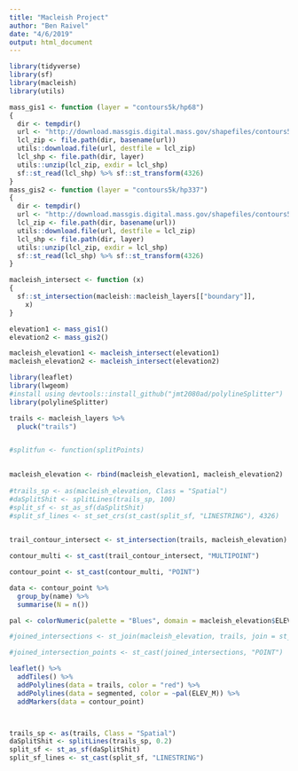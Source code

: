 ```yaml
---
title: "Macleish Project"
author: "Ben Raivel"
date: "4/6/2019"
output: html_document
---
```


```r
library(tidyverse)
library(sf)
library(macleish)
library(utils)

mass_gis1 <- function (layer = "contours5k/hp68") 
{
  dir <- tempdir()
  url <- "http://download.massgis.digital.mass.gov/shapefiles/contours5k/hp68.zip"
  lcl_zip <- file.path(dir, basename(url))
  utils::download.file(url, destfile = lcl_zip)
  lcl_shp <- file.path(dir, layer)
  utils::unzip(lcl_zip, exdir = lcl_shp)
  sf::st_read(lcl_shp) %>% sf::st_transform(4326)
}
mass_gis2 <- function (layer = "contours5k/hp337") 
{
  dir <- tempdir()
  url <- "http://download.massgis.digital.mass.gov/shapefiles/contours5k/hp337.zip"
  lcl_zip <- file.path(dir, basename(url))
  utils::download.file(url, destfile = lcl_zip)
  lcl_shp <- file.path(dir, layer)
  utils::unzip(lcl_zip, exdir = lcl_shp)
  sf::st_read(lcl_shp) %>% sf::st_transform(4326)
}

macleish_intersect <- function (x) 
{
  sf::st_intersection(macleish::macleish_layers[["boundary"]], 
    x)
}

elevation1 <- mass_gis1()
elevation2 <- mass_gis2()

macleish_elevation1 <- macleish_intersect(elevation1)
macleish_elevation2 <- macleish_intersect(elevation2)
```

```r
library(leaflet)
library(lwgeom)
#install using devtools::install_github("jmt2080ad/polylineSplitter")
library(polylineSplitter)

trails <- macleish_layers %>%
  pluck("trails")


#splitfun <- function(splitPoints)

 
macleish_elevation <- rbind(macleish_elevation1, macleish_elevation2)
 
#trails_sp <- as(macleish_elevation, Class = "Spatial")
#daSplitShit <- splitLines(trails_sp, 100)
#split_sf <- st_as_sf(daSplitShit)
#split_sf_lines <- st_set_crs(st_cast(split_sf, "LINESTRING"), 4326)
 

trail_contour_intersect <- st_intersection(trails, macleish_elevation)

contour_multi <- st_cast(trail_contour_intersect, "MULTIPOINT")

contour_point <- st_cast(contour_multi, "POINT")

data <- contour_point %>%
  group_by(name) %>%
  summarise(N = n())

pal <- colorNumeric(palette = "Blues", domain = macleish_elevation$ELEV_M)

#joined_intersections <- st_join(macleish_elevation, trails, join = st_intersects)

#joined_intersection_points <- st_cast(joined_intersections, "POINT")

leaflet() %>%
  addTiles() %>%
  addPolylines(data = trails, color = "red") %>%
  addPolylines(data = segmented, color = ~pal(ELEV_M)) %>%
  addMarkers(data = contour_point) 




```
```r

trails_sp <- as(trails, Class = "Spatial")
daSplitShit <- splitLines(trails_sp, 0.2)
split_sf <- st_as_sf(daSplitShit)
split_sf_lines <- st_cast(split_sf, "LINESTRING")

```


